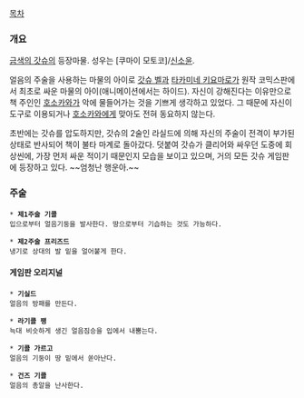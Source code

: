 [[목차]]
=== 개요 ===
[[금색의 갓슈]]의 등장마물. 성우는 [쿠마이 모토코]/[[신소윤]].

얼음의 주술을 사용하는 마물의 아이로 [[갓슈 벨]]과 [[타카미네 키요마로]]가 원작 코믹스판에서 최초로 싸운 마물의 아이(애니메이션에서는 하이드). 자신이 강해진다는 이유만으로 책 주인인 [[호소카와]]가 악에 물들어가는 것을 기쁘게 생각하고 있었다. 그 때문에 자신이 도구로 이용되거나 [[호소카와]]에게 맞아도 전혀 동요하지 않는다. 

초반에는 갓슈를 압도하지만, 갓슈의 2술인 라실드에 의해 자신의 주술이 전격이 부가된 상태로 반사되어 책이 불타 마계로 돌아갔다. 덧붙여 갓슈가 클리어와 싸우던 도중에 회상씬에, 가장 먼저 싸운 적이기 때문인지 모습을 보이고 있으며, 거의 모든 갓슈 게임판에 등장하고 있다. ~~엄청난 행운아.~~

=== 주술 ===
 * '''제1주술 기콜'''
 입으로부터 얼음기둥을 발사한다. 땅으로부터 기습하는 것도 가능하다.

 * '''제2주술 프리즈드'''
 냉기로 상대의 발 밑을 얼어붙게 한다.

==== 게임판 오리지널 ====
 * '''기실드'''
 얼음의 방패를 만든다.

 * '''라기콜 팽'''
 늑대 비슷하게 생긴 얼음짐승을 입에서 내뿜는다.

 * '''기콜 가르고'''
 얼음의 기둥이 땅 밑에서 쏟아난다.

 * '''건즈 기콜'''
 얼음의 총알을 난사한다.

